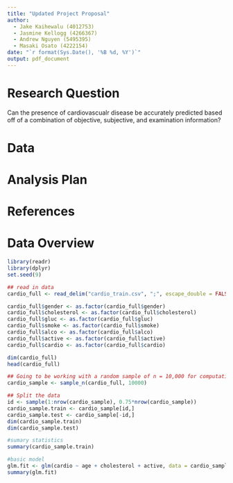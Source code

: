 ```yaml
---
title: "Updated Project Proposal"
author: 
  - Jake Kaihewalu (4012753)
  - Jasmine Kellogg (4266367)
  - Andrew Nguyen (5495395)
  - Masaki Osato (4222154)
date: "`r format(Sys.Date(), '%B %d, %Y')`"
output: pdf_document
---
```


# Research Question
Can the presence of cardiovascualr disease be accurately predicted based off of a combination of objective, subjective, and examination information?

# Data 

# Analysis Plan

# References

\newpage

# Data Overview

```r
library(readr)
library(dplyr)
set.seed(9)

## read in data
cardio_full <- read_delim("cardio_train.csv", ";", escape_double = FALSE, trim_ws = TRUE)

cardio_full$gender <- as.factor(cardio_full$gender)
cardio_full$cholesterol <- as.factor(cardio_full$cholesterol)
cardio_full$gluc <- as.factor(cardio_full$gluc)
cardio_full$smoke <- as.factor(cardio_full$smoke)
cardio_full$alco <- as.factor(cardio_full$alco)
cardio_full$active <- as.factor(cardio_full$active)
cardio_full$cardio <- as.factor(cardio_full$cardio)

dim(cardio_full)
head(cardio_full)
```

```r
## Going to be working with a random sample of n = 10,000 for computational purposes
cardio_sample <- sample_n(cardio_full, 10000)

## Split the data
id <- sample(1:nrow(cardio_sample), 0.75*nrow(cardio_sample))
cardio_sample.train <- cardio_sample[id,]
cardio_sample.test <- cardio_sample[-id,]
dim(cardio_sample.train)
dim(cardio_sample.test)
```

```r
#sumary statistics
summary(cardio_sample.train)
```

```r
#basic model
glm.fit <- glm(cardio ~ age + cholesterol + active, data = cardio_sample.train, family = binomial)
summary(glm.fit)
```

